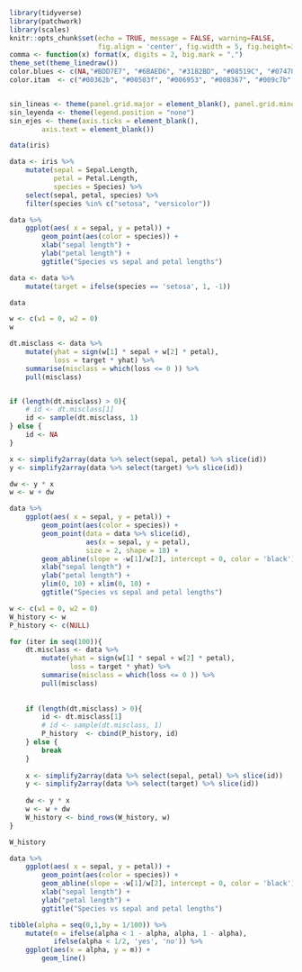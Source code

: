 
```r
library(tidyverse)
library(patchwork)
library(scales)
knitr::opts_chunk$set(echo = TRUE, message = FALSE, warning=FALSE, 
                      fig.align = 'center', fig.width = 5, fig.height=3, cache = TRUE)
comma <- function(x) format(x, digits = 2, big.mark = ",")
theme_set(theme_linedraw())
color.blues <- c(NA,"#BDD7E7", "#6BAED6", "#3182BD", "#08519C", "#074789", "#063e77", "#053464")
color.itam  <- c("#00362b", "#00503f", "#006953", "#008367", "#009c7b", "#00b68f")


sin_lineas <- theme(panel.grid.major = element_blank(), panel.grid.minor = element_blank())
sin_leyenda <- theme(legend.position = "none")
sin_ejes <- theme(axis.ticks = element_blank(), 
        axis.text = element_blank())

```

```r

data(iris)

data <- iris %>% 
    mutate(sepal = Sepal.Length, 
           petal = Petal.Length, 
           species = Species) %>% 
    select(sepal, petal, species) %>% 
    filter(species %in% c("setosa", "versicolor"))

data %>% 
    ggplot(aes( x = sepal, y = petal)) + 
        geom_point(aes(color = species)) + 
        xlab("sepal length") + 
        ylab("petal length") + 
        ggtitle("Species vs sepal and petal lengths")

```

```r

data <- data %>% 
    mutate(target = ifelse(species == 'setosa', 1, -1))

data

```


```r

w <- c(w1 = 0, w2 = 0)
w

```

```r

dt.misclass <- data %>% 
    mutate(yhat = sign(w[1] * sepal + w[2] * petal), 
           loss = target * yhat) %>% 
    summarise(misclass = which(loss <= 0 )) %>% 
    pull(misclass)


if (length(dt.misclass) > 0){
    # id <- dt.misclass[1]
    id <- sample(dt.misclass, 1)
} else {
    id <- NA
}

x <- simplify2array(data %>% select(sepal, petal) %>% slice(id))
y <- simplify2array(data %>% select(target) %>% slice(id))

dw <- y * x
w <- w + dw

data %>% 
    ggplot(aes( x = sepal, y = petal)) + 
        geom_point(aes(color = species)) + 
        geom_point(data = data %>% slice(id), 
                   aes(x = sepal, y = petal), 
                   size = 2, shape = 18) + 
        geom_abline(slope = -w[1]/w[2], intercept = 0, color = 'black') + 
        xlab("sepal length") + 
        ylab("petal length") + 
        ylim(0, 10) + xlim(0, 10) +
        ggtitle("Species vs sepal and petal lengths")


```



```r

w <- c(w1 = 0, w2 = 0)
W_history <- w
P_history <- c(NULL)

for (iter in seq(100)){
    dt.misclass <- data %>% 
        mutate(yhat = sign(w[1] * sepal + w[2] * petal), 
               loss = target * yhat) %>% 
        summarise(misclass = which(loss <= 0 )) %>% 
        pull(misclass)
    
    
    if (length(dt.misclass) > 0){
        id <- dt.misclass[1]
        # id <- sample(dt.misclass, 1)
        P_history  <- cbind(P_history, id)
    } else {
        break
    }
    
    x <- simplify2array(data %>% select(sepal, petal) %>% slice(id))
    y <- simplify2array(data %>% select(target) %>% slice(id))
    
    dw <- y * x
    w <- w + dw
    W_history <- bind_rows(W_history, w)
}

W_history
```

```r

data %>% 
    ggplot(aes( x = sepal, y = petal)) + 
        geom_point(aes(color = species)) +
        geom_abline(slope = -w[1]/w[2], intercept = 0, color = 'black') + 
        xlab("sepal length") + 
        ylab("petal length") + 
        ggtitle("Species vs sepal and petal lengths")

```


```r

tibble(alpha = seq(0,1,by = 1/100)) %>% 
    mutate(m = ifelse(alpha < 1 - alpha, alpha, 1 - alpha), 
           ifelse(alpha < 1/2, 'yes', 'no')) %>% 
    ggplot(aes(x = alpha, y = m)) + 
        geom_line()



```

